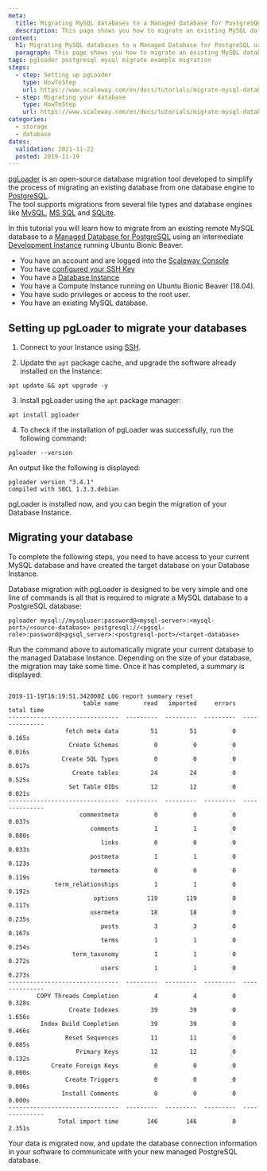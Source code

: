```yaml
---
meta:
  title: Migrating MySQL databases to a Managed Database for PostgreSQL using pgLoader
  description: This page shows you how to migrate an existing MySQL database to a managed PostgreSQL database using pgLoader
content:
  h1: Migrating MySQL databases to a Managed Database for PostgreSQL using pgLoader
  paragraph: This page shows you how to migrate an existing MySQL database to a managed PostgreSQL database using pgLoader
tags: pgloader postgresql mysql migrate example migration
steps:
  - step: Setting up pgLoader
    type: HowToStep
    url: https://www.scaleway.com/en/docs/tutorials/migrate-mysql-databases-postgresql-pgloader//#Setting-up-pgLoader
  - step: Migrating your database
    type: HowToStep
    url: https://www.scaleway.com/en/docs/tutorials/migrate-mysql-databases-postgresql-pgloader/#Migrating-your-database
categories:
  - storage
  - database
dates:
  validation: 2021-11-22
  posted: 2019-11-19
---
```


[pgLoader](https://pgloader.io/) is an open-source database migration tool developed to simplify the process of migrating an existing database from one database engine to [PostgreSQL](https://www.postgresql.org/).  
The tool supports migrations from several file types and database engines like [MySQL](https://www.mysql.com/), [MS SQL](https://www.microsoft.com/en-us/sql-server/sql-server-2019) and [SQLite](https://www.sqlite.org/index.html).

In this tutorial you will learn how to migrate from an existing remote MySQL database to a [Managed Database for PostgreSQL](https://www.scaleway.com/en/database/) using an intermediate [Development Instance](https://www.scaleway.com/en/virtual-instances/development/) running Ubuntu Bionic Beaver.

<Message type="requirement">

- You have an account and are logged into the [Scaleway Console](https://console.scaleway.com)
- You have [configured your SSH Key](/console/my-project/how-to/create-ssh-key/)
- You have a [Database Instance](https://www.scaleway.com/en/database/)
- You have a Compute Instance running on Ubuntu Bionic Beaver (18.04).
- You have sudo privileges or access to the root user.
- You have an existing MySQL database.

</Message>

## Setting up pgLoader to migrate your databases

1. Connect to your Instance using [SSH](/compute/instances/how-to/connect-to-instance/).

2. Update the `apt` package cache, and upgrade the software already installed on the Instance:
  ```
  apt update && apt upgrade -y
  ```

3. Install pgLoader using the `apt` package manager:
  ```
  apt install pgloader
  ```

4. To check if the installation of pgLoader was successfully, run the following command:
  ```
  pgloader --version
  ```

  An output like the following is displayed:

  ```
  pgloader version "3.4.1"
  compiled with SBCL 1.3.3.debian
  ```

pgLoader is installed now, and you can begin the migration of your Database Instance.

## Migrating your database

<Message type="note">

  To complete the following steps, you need to have access to your current MySQL database and have created the target database on your Database Instance.

</Message>

Database migration with pgLoader is designed to be very simple and one line of commands is all that is required to migrate a MySQL database to a PostgreSQL database:

```
pgloader mysql://mysqluser:password@<mysql-server>:<mysql-port>/<source-database> postgresql://<pgsql-role>:password@<pgsql_server>:<postgresql-port>/<target-database>
```

Run the command above to automatically migrate your current database to the managed Database Instance. Depending on the size of your database, the migration may take some time. Once it has completed, a summary is displayed:

```

2019-11-19T16:19:51.342000Z LOG report summary reset
                     table name       read   imported     errors      total time
-------------------------------  ---------  ---------  ---------  --------------
                fetch meta data         51         51          0          0.165s
                 Create Schemas          0          0          0          0.016s
               Create SQL Types          0          0          0          0.017s
                  Create tables         24         24          0          0.525s
                 Set Table OIDs         12         12          0          0.021s
-------------------------------  ---------  ---------  ---------  --------------
                    commentmeta          0          0          0          0.037s
                       comments          1          1          0          0.080s
                          links          0          0          0          0.033s
                       postmeta          1          1          0          0.123s
                       termmeta          0          0          0          0.119s
             term_relationships          1          1          0          0.192s
                        options        119        119          0          0.117s
                       usermeta         18         18          0          0.235s
                          posts          3          3          0          0.167s
                          terms          1          1          0          0.254s
                  term_taxonomy          1          1          0          0.272s
                          users          1          1          0          0.273s
-------------------------------  ---------  ---------  ---------  --------------
        COPY Threads Completion          4          4          0          0.328s
                 Create Indexes         39         39          0          1.656s
         Index Build Completion         39         39          0          0.466s
                Reset Sequences         11         11          0          0.085s
                   Primary Keys         12         12          0          0.132s
            Create Foreign Keys          0          0          0          0.000s
                Create Triggers          0          0          0          0.006s
               Install Comments          0          0          0          0.000s
-------------------------------  ---------  ---------  ---------  --------------
              Total import time        146        146          0          2.351s
```

Your data is migrated now, and update the database connection information in your software to communicate with your new managed PostgreSQL database.
